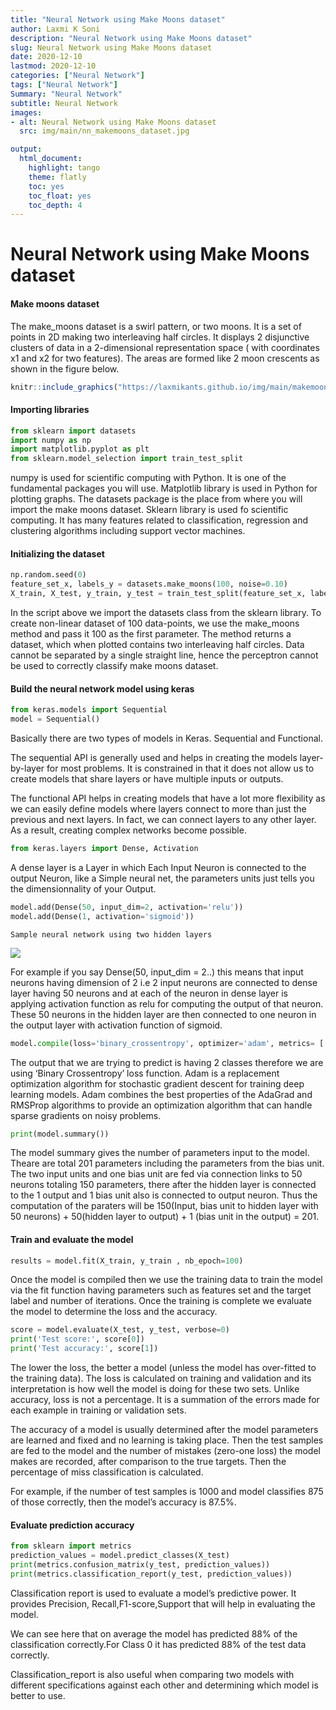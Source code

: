 ```yaml
---
title: "Neural Network using Make Moons dataset"
author: Laxmi K Soni 
description: "Neural Network using Make Moons dataset"
slug: Neural Network using Make Moons dataset
date: 2020-12-10
lastmod: 2020-12-10
categories: ["Neural Network"]
tags: ["Neural Network"]
Summary: "Neural Network"
subtitle: Neural Network
images:
- alt: Neural Network using Make Moons dataset
  src: img/main/nn_makemoons_dataset.jpg

output:
  html_document:
    highlight: tango
    theme: flatly
    toc: yes
    toc_float: yes
    toc_depth: 4
---
```


# Neural Network using Make Moons dataset

#### Make moons dataset

The make_moons dataset is a swirl pattern, or two moons. It is a set of points in 2D making two interleaving half circles.
It displays 2 disjunctive clusters of data in a 2-dimensional representation space ( with coordinates x1 and x2 for two features). The areas are formed like 2 moon crescents as shown in the figure below.

```r
knitr::include_graphics("https://laxmikants.github.io/img/main/makemoonsds.png")
```

#### Importing libraries

```python
from sklearn import datasets  
import numpy as np  
import matplotlib.pyplot as plt
from sklearn.model_selection import train_test_split

```

numpy is used for scientific computing with Python. It is one of the fundamental packages you will use. Matplotlib library is used in Python for plotting graphs. The datasets package is the place from where you will import the make moons dataset. Sklearn library is used fo scientific computing. It has many features related to classification, regression and clustering algorithms including support vector machines.

#### Initializing the dataset

```python
np.random.seed(0)
feature_set_x, labels_y = datasets.make_moons(100, noise=0.10)
X_train, X_test, y_train, y_test = train_test_split(feature_set_x, labels_y, test_size=0.33, random_state=42)
```

In the script above we import the datasets class from the sklearn library. To create non-linear dataset of 100 data-points, we use the make_moons method and pass it 100 as the first parameter. The method returns a dataset, which when plotted contains two interleaving half circles. Data cannot be separated by a single straight line, hence the perceptron cannot be used to correctly classify make moons dataset.

#### Build the neural network model using keras

```python
from keras.models import Sequential
model = Sequential()
```

Basically there are two types of models in Keras. Sequential and Functional.

The sequential API is generally used and helps in creating the models layer-by-layer for most problems. It is constrained in that it does not allow us to create models that share layers or have multiple inputs or outputs.

The functional API  helps in creating models that have a lot more flexibility as we can easily define models where layers connect to more than just the previous and next layers. In fact, we can connect layers to any other layer. As a result, creating complex networks become possible.

```python
from keras.layers import Dense, Activation
```
A dense layer is a Layer in which Each Input Neuron is connected to the output Neuron, like a Simple neural net, the parameters units just tells you the dimensionnality of your Output. 


```python
model.add(Dense(50, input_dim=2, activation='relu'))
model.add(Dense(1, activation='sigmoid'))
```

`Sample neural network using two hidden layers`

![](/img/main/moondatasetneuralnet.png)

For example if you say Dense(50, input_dim = 2..) this means that input neurons having dimension of 2 i.e 2 input neurons are connected to dense layer having 50 neurons and at each of the neuron in dense layer is applying activation function as relu for computing the output of that neuron. These 50 neurons in the hidden layer are then connected to one neuron in the output layer with activation function of sigmoid.

```python
model.compile(loss='binary_crossentropy', optimizer='adam', metrics= ['accuracy'])
```

The output that we are trying to predict is having 2 classes therefore we are using  'Binary Crossentropy' loss function.
Adam is a replacement optimization algorithm for stochastic gradient descent for training deep learning models.
Adam combines the best properties of the AdaGrad and RMSProp algorithms to provide an optimization algorithm that can handle sparse gradients on noisy problems.

```python
print(model.summary())
```

The model summary gives the number of parameters input to the model. Theare are total 201 parameters including the parameters from the bias unit. The two input units and one bias unit are fed via connection links to 50 neurons totaling 150 parameters, there after the hidden layer is connected to the 1 output and 1 bias unit also is connected to output neuron. Thus the computation of the paraters will be 
150(Input, bias unit to hidden layer with 50 neurons) + 50(hidden layer to output) + 1 (bias unit in the output) = 201.



#### Train and evaluate the model


```python

results = model.fit(X_train, y_train , nb_epoch=100)

```

Once the model is compiled then we use the training data to train the model via the fit function having parameters such as features set and the target label and number of iterations. Once the training is complete we evaluate the model to determine the loss and the accuracy.

```python
score = model.evaluate(X_test, y_test, verbose=0)
print('Test score:', score[0])
print('Test accuracy:', score[1])
```

The lower the loss, the better a model (unless the model has over-fitted to the training data). The loss is calculated on training and validation and its interpretation is how well the model is doing for these two sets. Unlike accuracy, loss is not a percentage. It is a summation of the errors made for each example in training or validation sets.

The accuracy of a model is usually determined after the model parameters are learned and fixed and no learning is taking place. Then the test samples are fed to the model and the number of mistakes (zero-one loss) the model makes are recorded, after comparison to the true targets. Then the percentage of miss classification is calculated.

For example, if the number of test samples is 1000 and model classifies 875 of those correctly, then the model's accuracy is 87.5%.


#### Evaluate prediction accuracy

```python
from sklearn import metrics
prediction_values = model.predict_classes(X_test)
print(metrics.confusion_matrix(y_test, prediction_values))
print(metrics.classification_report(y_test, prediction_values))
```


Classification report is used to evaluate a model’s predictive power. It provides Precision, Recall,F1-score,Support that will help in evaluating the model.

We can see here that on average the model has predicted 88% of the classification correctly.For Class 0 it has predicted 88% of the test data correctly.

Classification_report is also useful when comparing two models with different specifications against each other and determining which model is better to use.
